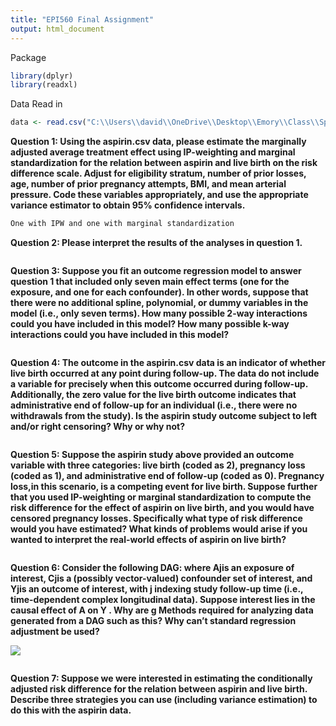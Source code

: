 ---
title: "EPI560 Final Assignment"
output: html_document
---

Package
```{r}
library(dplyr)
library(readxl)
```

Data Read in
```{r}
data <- read.csv("C:\\Users\\david\\OneDrive\\Desktop\\Emory\\Class\\Spring 2022\\EPI560\\Final\\aspirin.csv")
```


**Question 1: Using the aspirin.csv data, please estimate the marginally adjusted average treatment effect using IP-weighting and marginal standardization for the relation between aspirin and live birth on the risk difference scale. Adjust for eligibility stratum, number of prior losses, age, number of prior pregnancy attempts, BMI, and mean arterial pressure. Code these variables appropriately, and use the appropriate variance estimator to obtain 95% confidence intervals.**
```{r}
One with IPW and one with marginal standardization
```

**Question 2: Please interpret the results of the analyses in question 1.**
```{r}

```

**Question 3: Suppose you fit an outcome regression model to answer question 1 that included only seven main effect terms (one for the exposure, and one for each confounder). In other words, suppose that there were no additional spline, polynomial, or dummy variables in the model (i.e., only seven terms). How many possible 2-way interactions could you have included in this model? How many possible k-way interactions could you have included in this model?**
```{r}

```

**Question 4: The outcome in the aspirin.csv data is an indicator of whether live birth occurred at any point during follow-up. The data do not include a variable for precisely when this outcome occurred during follow-up. Additionally, the zero value for the live birth outcome indicates that administrative end of follow-up for an individual (i.e., there were no withdrawals from the study). Is the aspirin study outcome subject to left and/or right censoring? Why or why not?**
```{r}

```

**Question 5: Suppose the aspirin study above provided an outcome variable with three categories: live birth (coded as 2), pregnancy loss (coded as 1), and administrative end of follow-up (coded as 0). Pregnancy loss,in this scenario, is a competing event for live birth. Suppose further that you used IP-weighting or marginal standardization to compute the risk difference for the effect of aspirin on live birth, and you would have censored pregnancy losses. Specifically what type of risk difference would you have estimated? What kinds of problems would arise if you wanted to interpret the real-world effects of aspirin on live birth?**
```{r}

```

**Question 6: Consider the following DAG: where Ajis an exposure of interest, Cjis a (possibly vector-valued) confounder set of interest, and Yjis an outcome of interest, with j indexing study follow-up time (i.e., time-dependent complex longitudinal data). Suppose interest lies in the causal effect of A on Y . Why are g Methods required for analyzing data generated from a DAG such as this? Why can't standard regression adjustment be used?**

![](C:/Users/david/AppData/Local/RStudio/tmp/paste-26CC1482.png)
```{r}

```

**Question 7: Suppose we were interested in estimating the conditionally adjusted risk difference for the relation between aspirin and live birth. Describe three strategies you can use (including variance estimation) to do this with the aspirin data.**
```{r}

```

